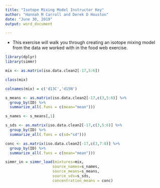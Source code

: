 ```yaml
---
title: "Isotope Mixing Model Instructor Key"
author: "Hannah M Carroll and Derek D Houston"
date: "June 30, 2019"
output: word_document

---
```


- This exercise will walk you through creating an isotope mixing model from the data we worked with in the food web exercise.
```r
library(dplyr)
library(simmr)
```


```r

mix <- as.matrix(iso.data.clean2[-17,5:6])

class(mix)

```

```r
colnames(mix) = c('d13C','d15N')
```


```r
s_means <- as.matrix(iso.data.clean2[-17,c(3,5:6)] %>%
  group_by(ID) %>%
  summarize_all(.funs = c(mean="mean")))


```

```r
s_names <- s_means[,1]

```

```r
s_sds <- as.matrix(iso.data.clean2[-17,c(3,5:6)] %>%
  group_by(ID) %>%
  summarize_all(.funs = c(sd="sd")))
```


```r


conc <- as.matrix(iso.data.clean2[-17,c(3,7:8)] %>%
  group_by(ID) %>%
  summarize_all(.funs = c(mean="mean")))

```

```r
simmr_in = simmr_load(mixtures=mix,
                     source_names=s_names,
                     source_means=s_means,
                     source_sds=s_sds,
                     concentration_means = conc)
```

